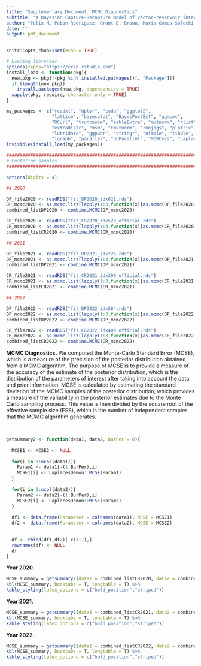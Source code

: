 ---
title: "Supplementary Document: MCMC Diagnostics"
subtitle: "A Bayesian Capture-Recapture model of vector-reservoir interaction in an ecological setting: a reservoir-targeted vaccine field study against Borrelia burgdorferi"
author: "Felix M. Pabon-Rodriguez, Grant D. Brown, Maria Gomes-Solecki, and Christine A. Petersen"
date: ''
output: pdf_document
---
 
```{r setup, include=FALSE}
knitr::opts_chunk$set(echo = TRUE)

# Loading libraries
options(repos="https://cran.rstudio.com")
install_load <- function(pkg){
  new.pkg <- pkg[!(pkg %in% installed.packages()[, "Package"])]
  if (length(new.pkg))
    install.packages(new.pkg, dependencies = TRUE)
  sapply(pkg, require, character.only = TRUE)
}

my_packages <- c("readxl", "dplyr", "coda", "ggplot2",
                 "lattice", "bayesplot", "BayesPostEst", "ggmcmc", 
                 "RCurl", "truncnorm", "kableExtra", "mvtnorm", "rlist", 
                 "extraDistr", "msm", "tmvtnorm", "runjags", "plotrix",
                 "lubridate", "ggpubr", "stringr", "nimble", "tibble",
                 "igraph", "parallel", "doParallel", "MCMCvis", "LaplacesDemon")
invisible(install_load(my_packages))

########################################################################
# Posterior samples
########################################################################

options(digits = 4)

## 2020

DP_file2020 <- readRDS("fit_DP2020_idx621.rds")
DP_mcmc2020 <- as.mcmc.list(lapply(1:3,function(x){as.mcmc(DP_file2020[[x]]$samples)}))
combined_listDP2020 <- combine.MCMC(DP_mcmc2020)

CR_file2020 <- readRDS("fit_CR2020_idx523_official.rds")
CR_mcmc2020 <- as.mcmc.list(lapply(1:3,function(x){as.mcmc(CR_file2020[[x]]$samples)}))
combined_listCR2020 <- combine.MCMC(CR_mcmc2020)

## 2021

DP_file2021 <- readRDS("fit_DP2021_idx725.rds")
DP_mcmc2021 <- as.mcmc.list(lapply(1:3,function(x){as.mcmc(DP_file2021[[x]]$samples)}))
combined_listDP2021 <- combine.MCMC(DP_mcmc2021)

CR_file2021 <- readRDS("fit_CR2021_idx399_official.rds")
CR_mcmc2021 <- as.mcmc.list(lapply(1:3,function(x){as.mcmc(CR_file2021[[x]]$samples)}))
combined_listCR2021 <- combine.MCMC(CR_mcmc2021)

## 2022

DP_file2022 <- readRDS("fit_DP2022_idx584.rds")
DP_mcmc2022 <- as.mcmc.list(lapply(1:3,function(x){as.mcmc(DP_file2022[[x]]$samples)}))
combined_listDP2022 <- combine.MCMC(DP_mcmc2022)

CR_file2022 <- readRDS("fit_CR2022_idx409_official.rds")
CR_mcmc2022 <- as.mcmc.list(lapply(1:3,function(x){as.mcmc(CR_file2022[[x]]$samples)}))
combined_listCR2022 <- combine.MCMC(CR_mcmc2022)

```

**MCMC Diagnostics.** We computed the Monte-Carlo Standard Error (MCSE), which is a measure of the precision of the posterior distribution obtained from a MCMC algorithm. The purpose of MCSE is to provide a measure of the accuracy of the estimate of the posterior distribution, which is the distribution of the parameters of interest after taking into account the data and prior information. MCSE is calculated by estimating the standard deviation of the MCMC samples of the posterior distribution, which provides a measure of the variability in the posterior estimates due to the Monte Carlo sampling process. This value is then divided by the square root of the effective sample size (ESS), which is the number of independent samples that the MCMC algorithm generates. 

\  

```{r, echo=FALSE}
getsummary2 <- function(data1, data2, BurPer = 0){
  
  MCSE1 <- MCSE2 <- NULL
  
  for(i in 1:ncol(data1)){
    Param1 <- data1[-(1:BurPer),i]
    MCSE1[i] <- LaplacesDemon::MCSE(Param1)
  }
  
  for(i in 1:ncol(data2)){
    Param2 <- data2[-(1:BurPer),i]
    MCSE2[i] <- LaplacesDemon::MCSE(Param2)
  }
    
  df1 <- data.frame(Parameter = colnames(data1), MCSE = MCSE1)
  df2 <- data.frame(Parameter = colnames(data2), MCSE = MCSE2)
  
  
  df <- rbind(df1,df2)[-c(1:7),]
  rownames(df) <- NULL
  df
}
```

**Year 2020.** 

```{r, echo=FALSE}
MCSE_summary = getsummary2(data1 = combined_listCR2020, data2 = combined_listDP2020)
kbl(MCSE_summary, booktabs = T, longtable = T) %>%
kable_styling(latex_options = c("hold_position","striped"))
```

\newpage 

**Year 2021.** 

```{r, echo=FALSE}
MCSE_summary = getsummary2(data1 = combined_listCR2021, data2 = combined_listDP2021)
kbl(MCSE_summary, booktabs = T, longtable = T) %>%
kable_styling(latex_options = c("hold_position","striped"))
```

\newpage 

**Year 2022.** 

```{r, echo=FALSE}
MCSE_summary = getsummary2(data1 = combined_listCR2022, data2 = combined_listDP2022)
kbl(MCSE_summary, booktabs = T, longtable = T) %>%
kable_styling(latex_options = c("hold_position","striped"))
```

\ 

